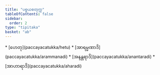 ```yaml
---
title: "ပစ္စယစတုက္က"
tableOfContents: false
sidebar:
  order: 2
type: "tipitaka"
basket: "ab"
---
```



<DynamicBreadcrumb />



<TableOfContents>
* [ဟေတု](paccayacatukka/hetu)
* [အာရမ္မဏာဒိ](paccayacatukka/arammanadi)
* [အနန္တရာဒိ](paccayacatukka/anantaradi)
* [အာဟာရာဒိ](paccayacatukka/aharadi)
</TableOfContents>